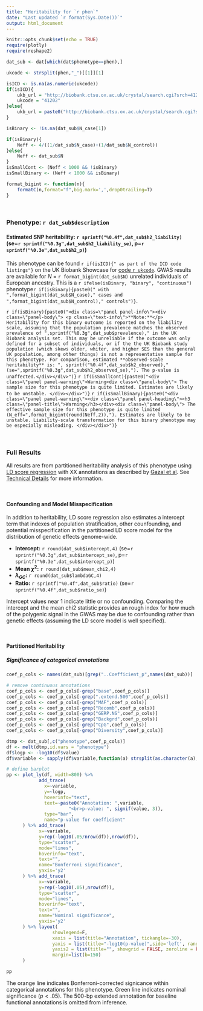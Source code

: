 ```yaml
---
title: "Heritability for `r phen`"
date: "Last updated `r format(Sys.Date())`"
output: html_document
---
```


```r
knitr::opts_chunk$set(echo = TRUE)
require(plotly)
require(reshape2)

dat_sub <- dat[which(dat$phenotype==phen),]

ukcode <- strsplit(phen,"_")[[1]][1]

isICD <- is.na(as.numeric(ukcode))
if(isICD){
	ukb_url = "http://biobank.ctsu.ox.ac.uk/crystal/search.cgi?srch=41202"
	ukcode = "41202"
}else{
	ukb_url = paste0("http://biobank.ctsu.ox.ac.uk/crystal/search.cgi?srch=",ukcode)
}

isBinary <- !is.na(dat_sub$N_case[1])

if(isBinary){
	Neff <- 4/((1/dat_sub$N_case)+(1/dat_sub$N_control))
}else{
	Neff <- dat_sub$N
}
isSmallCont <- (Neff < 1000 && !isBinary)
isSmallBinary <- (Neff < 1000 && isBinary)

format_bigint <- function(n){
	formatC(n,format="f",big.mark=',',drop0trailing=T)
}

```
<br>

<div class="panel panel-primary">
<div class="panel-body">
### **Phenotype:** `r dat_sub$description`

#### **Estimated SNP heritability:** `r sprintf("%0.4f",dat_sub$h2_liability)` (se=`r sprintf("%0.3g",dat_sub$h2_liability_se)`, p=`r sprintf("%0.3e",dat_sub$h2_p)`)

This phenotype can be found `r if(isICD){" as part of the ICD code listings"}` on the UK Biobank Showcase for [code `r ukcode`](`r ukb_url`). GWAS results are available for _N_ = `r format_bigint(dat_sub$N)` unrelated individuals of European ancestry. This is a `r ifelse(isBinary, "binary", "continuous")` phenotype`r if(isBinary){paste0(" with ",format_bigint(dat_sub$N_case)," cases and ",format_bigint(dat_sub$N_control)," controls")}`.  

</div>
</div>

`r if(isBinary){paste0("<div class=\"panel panel-info\"><div class=\"panel-body\"> <p class=\"text-info\">**Note:**</p> Heritability for this binary outcome is reported on the liability scale, assuming that the population prevalence matches the observed prevalence of ",sprintf("%0.3g",dat_sub$prevelence)," in the UK Biobank analysis set. This may be unreliable if the outcome was only defined for a subset of individuals, or if the the UK Biobank study population (which skews older, whiter, and higher SES than the general UK population, among other things) is not a representative sample for this phenotype. For comparison, estimated **observed-scale heritability** is: ", sprintf("%0.4f",dat_sub$h2_observed)," (se=",sprintf("%0.3g",dat_sub$h2_observed_se),"). The p-value is unaffected.</div></div>")}`
`r if(isSmallCont){paste0("<div class=\"panel panel-warning\">Warning<div class=\"panel-body\"> The sample size for this phenotype is quite limited. Estimates are likely to be unstable. </div></div>")}`
`r if(isSmallBinary){paste0("<div class=\"panel panel-warning\"><div class=\"panel panel-heading\"><h3 class=\"panel-title\">Warning</h3></div><div class=\"panel-body\"> The effective sample size for this phenotype is quite limited (N_eff=",format_bigint(round(Neff,2)),"). Estimates are likely to be unstable. Liability-scale transformation for this binary phenotype may be especially misleading. </div></div>")}`

<br>

### Full Results

All results are from partitioned heritability analysis of this phenotype using [LD score regression](link) with XX annotations as described by [Gazal et al](link). See [Technical Details](link) for more information.

<br>

#### Confounding and Model Misspecification

In addition to heritability, LD score regression also estimates a intercept term that indexes of population stratification, other counfounding, and potential misspecification in the partitioned LD score model for the distribution of genetic effects genome-wide. 

* **Intercept:** `r round(dat_sub$intercept,4)` (se=`r sprintf("%0.3g",dat_sub$intercept_se)`, p=`r sprintf("%0.3e",dat_sub$intercept_p)`)
* **Mean $\chi^2$:** `r round(dat_sub$mean_chi2,4)`
* **$\lambda_{GC}$:** `r round(dat_sub$lambdaGC,4)`
* **Ratio:** `r sprintf("%0.4f",dat_sub$ratio)` (se=`r sprintf("%0.4f",dat_sub$ratio_se)`)

Intercept values near 1 indicate little or no confounding. Comparing the intercept and the mean chi2 statistic provides an rough index for how much of the polygenic signal in the GWAS may be due to confounding rather than genetic effects (assuming the LD score model is well specified).

<br>

#### Partitioned Heritability

##### Significance of categorical annotations

```r
coef_p_cols <- names(dat_sub)[grep("..Coefficient_p",names(dat_sub))]

# remove continuous annotations
coef_p_cols <- coef_p_cols[-grep("base",coef_p_cols)]
coef_p_cols <- coef_p_cols[-grep(".extend.500",coef_p_cols)]
coef_p_cols <- coef_p_cols[-grep("MAF",coef_p_cols)]
coef_p_cols <- coef_p_cols[-grep("Recomb",coef_p_cols)]
coef_p_cols <- coef_p_cols[-grep("GERP.NS",coef_p_cols)]
coef_p_cols <- coef_p_cols[-grep("Backgrd",coef_p_cols)]
coef_p_cols <- coef_p_cols[-grep("CpG",coef_p_cols)]
coef_p_cols <- coef_p_cols[-grep("Diversity",coef_p_cols)]

dtmp <- dat_sub[,c("phenotype",coef_p_cols)]
df <- melt(dtmp,id.vars = "phenotype")
df$logp <- -log10(df$value)
df$variable <- sapply(df$variable,function(a) strsplit(as.character(a), split="\\.\\.")[[1]][1])

# define barplot
pp <- plot_ly(df, width=800) %>%
			add_trace(
			  x=~variable,
			  y=~logp,
			  hoverinfo="text",
			  text=~paste0("Annotation: ",variable,
			  		   "<br>p-value: ", signif(value, 3)),
			  type="bar",
			  name="p-value for coefficient"
	  ) %>% add_trace(
	  		x=~variable, 
	  		y=rep(-log10(.05/nrow(df)),nrow(df)), 
	  		type="scatter",
	  		mode="lines",
	  		hoverinfo="text",
			text="",
	  		name="Bonferroni significance",
	  		yaxis='y2'
	  ) %>% add_trace(
	  		x=~variable, 
	  		y=rep(-log10(.05),nrow(df)), 
	  		type="scatter",
	  		mode="lines",
	  		hoverinfo="text",
			text="",
	  		name="Nominal significance",
	  		yaxis='y2'
	  ) %>% layout(
	  			 showlegend=F,
	  			 xaxis = list(title="Annotation", tickangle=-30),
	  			 yaxis = list(title="-log10(p-value)",side='left', range=c(0,max(df$logp))),
	  			 yaxis2 = list(title="", showgrid = FALSE, zeroline = FALSE, overlaying='y', side='right', range=c(0,max(df$logp)),showticklabels=F),
	  			 margin=list(b=150)
	  ) 

pp

```

The orange line indicates Bonferroni-corrected signicance within categorical annotations for this phenotype. Green line indicates nominal significance ($p < .05$). The 500-bp extended annotation for baseline functional annotations is omitted from inference.

